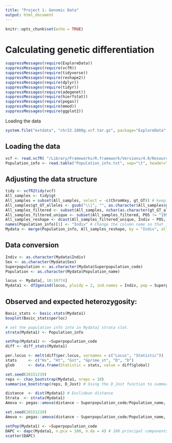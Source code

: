 ```yaml
---
title: "Project 1: Genomic Data"
output: html_document
---
```


```r
knitr::opts_chunk$set(echo = TRUE)
```

# Calculating genetic differentiation

```r
suppressMessages(require(ExploreData))
suppressMessages(require(vcfR))
suppressMessages(require(tidyverse))
suppressMessages(require(reshape2))
suppressMessages(require(dplyr))
suppressMessages(require(tidyr))
suppressMessages(require(adegenet))
suppressMessages(require(hierfstat))
suppressMessages(require(pegas))
suppressMessages(require(mmod))
suppressMessages(require(ggplot2))
```

Loading the data
```r
system.file("extdata", "chr22.1000g.vcf.tar.gz", package="ExploreData", mustWork = T)
```

## Loading the data

```r
vcf <- read.vcfR( "/Library/Frameworks/R.framework/Versions/4.0/Resources/library/ExploreData/extdata/chr22.1000g.vcf")
Population_info <- read.table("Population_info.txt", sep="\t", header=TRUE)
```

## Adjusting the data structure

```r
tidy <- vcfR2tidy(vcf)
All_samples <- tidy$gt
All_samples = subset(All_samples, select = -c(ChromKey, gt_GT)) # keeping only the needed columns
All_samples$gt_GT_alleles <- gsub("\\|", "", as.character(All_samples$gt_GT_alleles)) # remove the | from the genotype (G|G)
All_samples_filtered <- subset(All_samples, nchar(as.character(gt_GT_alleles)) <= 2) # keep only the SNPs
All_samples_filtered_unique <- subset(All_samples_filtered, POS != "19512392") # remove the position 19512392, because it gives me troubles
All_samples_reshape <- dcast(All_samples_filtered_unique, Indiv ~ POS, value.var = "gt_GT_alleles") # reshape the table from long structure to the wide structure
names(Population_info)[1] <- "Indiv" # Change the column name so that it matches the other data.frame's column name
Mydata <- merge(Population_info, All_samples_reshape, by = "Indiv", all = T) # merge the genotype data with the population info data
```

## Data conversion

```r
Indiv <- as.character(Mydata$Indiv)
Sex <- as.character(Mydata$Sex)
Superpopulation <- as.character(Mydata$Superpopulation_code)
Population <- as.character(Mydata$Population_name)

locus <- Mydata[, 10:19774]
Mydata1 <- df2genind(locus, ploidy = 2, ind.names = Indiv, pop = Superpopulation, sep = "")
```


## Observed and expected heterozygosity: 

```r
Basic_stats <- basic.stats(Mydata1)
boxplot(Basic_stats$perloc)
```

```r
# set the population info into in Mydata1 strata slot.
strata(Mydata1) <- Population_info
```


```r
setPop(Mydata1) <- ~Superpopulation_code 
diff <- diff_stats(Mydata1)
```

```r
per.locus <- melt(diff$per.locus, varnames = c("Locus", "Statistic"))
stats     <- c("Hs", "Ht", "Gst", "Gprime_st", "D", "D")
glob      <- data.frame(Statistic = stats, value = diff$global)
```

```r
set.seed(20151219) 
reps <- chao_bootstrap(Mydata1, nreps = 10)
summarise_bootstrap(reps, D_Jost) # Using the D_Jost function to summarize.
```

```r
distance  <- dist(Mydata1) # Euclidean distance
Strata  <- strata(Mydata1)
Amova <- pegas::amova(distance ~ Superpopulation_code/Population_name, data = Strata, nperm = 0)
```

```r
set.seed(20151219)
Amova <- pegas::amova(distance ~ Superpopulation_code/Population_name, data = Strata, nperm = 10)
```

```r
setPop(Mydata1) <- ~Superpopulation_code
DAPC <- dapc(Mydata1, n.pca = 100, n.da = 4) # 100 principal components; 4 discriminant functions
scatter(DAPC)
```










